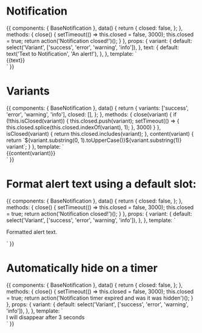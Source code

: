 
<Meta title="Components/Notifications" component={BaseNotification} />

# Notification

<Props of={BaseNotification} />

<Preview>
  <Story name="Default">
    {{
      components: {
        BaseNotification
      },
      data() {
        return {
          closed: false,
        };
      },
      methods: {
        close() {
          setTimeout(() => this.closed = false, 3000);
          this.closed = true;
          return action('Notification closed!')();
        }
      },
      props: {
        variant: {
          default: select('Variant', ['success', 'error', 'warning', 'info']),
        },
        text: {
          default: text('Text to Notification', 'An alert!'),
        },
      },
      template: `
        <div class="mx-auto max-w-lg pt-6 font-lato">
          <BaseNotification
            v-if="!closed"
            :variant="variant"
            @close="close()"
            :autoHide="false"
          >
            {{text}}
          </BaseNotification>
        </div>`
    }}
  </Story>
</Preview>

# Variants

<Preview>
  <Story name="Variants">
    {{
      components: {
        BaseNotification
      },
      data() {
        return {
          variants: ['success', 'error', 'warning', 'info'],
          closed: [],
        };
      },
      methods: {
        close(variant) {
          if (!this.isClosed(variant)) {
            this.closed.push(variant);
            setTimeout(() => {
              this.closed.splice(this.closed.indexOf(variant), 1);
            }, 3000)
          }
        },
        isClosed(variant) {
          return this.closed.includes(variant);
        },
        content(variant) {
          return `${variant.substring(0, 1).toUpperCase()}${variant.substring(1)} variant`;
        }
      },
      template: `
        <div class="mx-auto max-w-lg pt-6 font-lato">
          <BaseNotification
            v-for="variant in variants"
            v-if="!isClosed(variant)"
            class="mb-2"
            :variant="variant"
            @close="close(variant)"
            :autoHide="false"
          >
            {{content(variant)}}
          </BaseNotification>
        </div>`
    }}
  </Story>
</Preview>

# Format alert text using a default slot:

<Preview>
  <Story name="Formatted alert text">
    {{
      components: {
        BaseNotification
      },
      data() {
        return {
          closed: false,
        };
      },
      methods: {
        close() {
          setTimeout(() => this.closed = false, 3000);
          this.closed = true;
          return action('Notification closed!')();
        }
      },
      props: {
        variant: {
          default: select('Variant', ['success', 'error', 'warning', 'info']),
        },
      },
      template: `
        <div class="mx-auto max-w-lg pt-6 font-lato">
          <BaseNotification
            v-if="!closed"
            :variant="variant"
            @close="close()"
            :autoHide="false"
          >
            <p class="font-bold text-red-200 text-xs italic">
              Formatted alert text.
            </p>
          </BaseNotification>
        </div>`
    }}
  </Story>
</Preview>

# Automatically hide on a timer

<Preview>
  <Story name="Hide on timer">
    {{
      components: {
        BaseNotification
      },
      data() {
        return {
          closed: false,
        };
      },
      methods: {
        close() {
          setTimeout(() => this.closed = false, 3000);
          this.closed = true;
          return action('Notification timer expired and was it was hidden')();
        }
      },
      props: {
        variant: {
          default: select('Variant', ['success', 'error', 'warning', 'info']),
        },
      },
      template: `
        <div class="mx-auto max-w-lg pt-6 font-lato">
          <BaseNotification
            v-if="!closed"
            :variant="variant"
            @close="close()"
            :hideTime="3000"
            autoHide
          >
            I will disappear after 3 seconds
          </BaseNotification>
        </div>`
    }}
  </Story>
</Preview>
